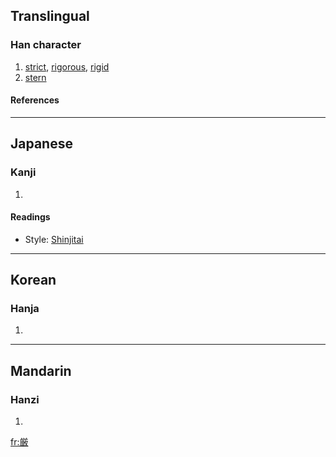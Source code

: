 {{see|嚴}}

==Translingual==
===Han character===
{{Han char|rn=27|rad=厂|as=15|sn=17|four=|canj=火一一十大 (FMMJK), 火一弓十大 (FMNJK)}}
# [[strict]], [[rigorous]], [[rigid]]
# [[stern]]
====References====
{{Han ref|kx=0163.131|dkj=03048|hdz=10047.031|uh=53B3|ud=21427}}
----
==Japanese==
===Kanji===
{{ja-kanji|grade=6|rs=厂15}}
# {{defn|Japanese}} 
====Readings====
{{ja-readings|on=[[げん]] (gen), [[ごん]] (gon)|kun=[[きびしい]] (kibishii), [[おごそか]] (ogosoka), [[いつくし]] (itsukushi)}}
* Style: [[Shinjitai]]
----
==Korean==
===Hanja===
{{ko-hanja|hangeul=엄|rv=eom|mr=ŏm}}
# {{defn|Korean}}
----
==Mandarin==
===Hanzi===
{{cmn-hanzi|pin=[[yán]] ([[yan2]])|wg=yen<sup>2</sup>}}
# {{defn|Mandarin}}

[[fr:厳]]